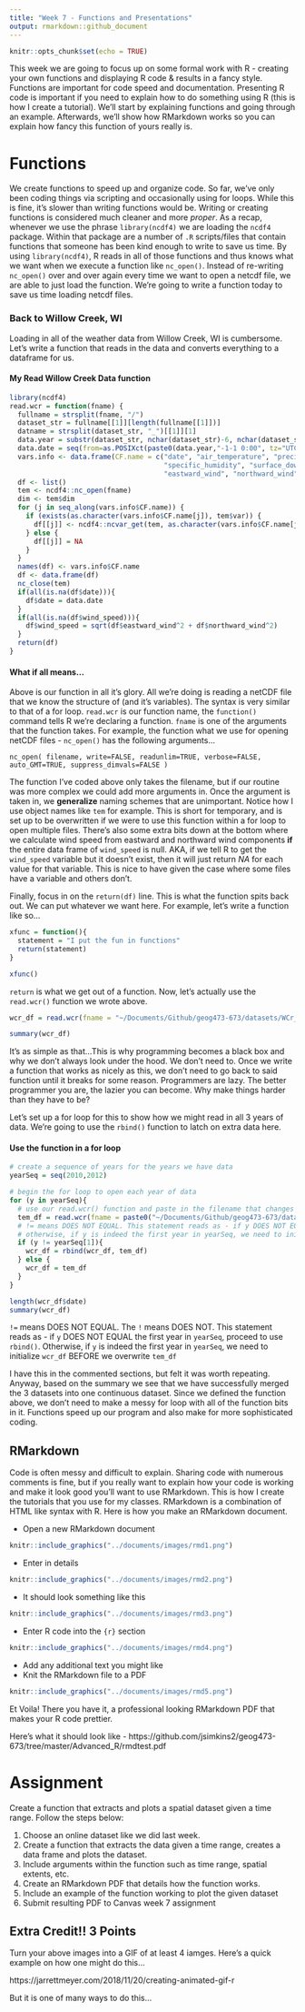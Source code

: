 ```yaml
---
title: "Week 7 - Functions and Presentations"
output: rmarkdown::github_document
---
```


```r
knitr::opts_chunk$set(echo = TRUE)
```

This week we are going to focus up on some formal work with R - creating your own functions and displaying R code & results in a fancy style. Functions are important for code speed and documentation. Presenting R code is important if you need to explain how to do something using R (this is how I create a tutorial). We'll start by explaining functions and going through an example. Afterwards, we'll show how RMarkdown works so you can explain how fancy this function of yours really is. 

# Functions
We create functions to speed up and organize code. So far, we've only been coding things via scripting and occasionally using for loops. While this is fine, it's slower than writing functions would be. Writing or creating functions is considered much cleaner and more *proper*. As a recap, whenever we use the phrase `library(ncdf4)` we are loading the `ncdf4` package. Within that package are a number of `.R` scripts/files that contain functions that someone has been kind enough to write to save us time. By using `library(ncdf4)`, R reads in all of those functions and thus knows what we want when we execute a function like `nc_open()`. Instead of re-writing `nc_open()` over and over again every time we want to open a netcdf file, we are able to just load the function. We're going to write a function today to save us time loading netcdf files.

### Back to Willow Creek, WI
Loading in all of the weather data from Willow Creek, WI is cumbersome. Let's write a function that reads in the data and converts everything to a dataframe for us. 

#### My Read Willow Creek Data function

```r
library(ncdf4)
read.wcr = function(fname) {
  fullname = strsplit(fname, "/")
  dataset_str = fullname[[1]][length(fullname[[1]])]
  datname = strsplit(dataset_str, "_")[[1]][1]
  data.year = substr(dataset_str, nchar(dataset_str)-6, nchar(dataset_str)-3)
  data.date = seq(from=as.POSIXct(paste0(data.year,"-1-1 0:00", tz="UTC")),to=as.POSIXct(paste0(data.year,"-12-31 23:00", tz="UTC")),by="hour")
  vars.info <- data.frame(CF.name = c("date", "air_temperature", "precipitation_flux", "surface_downwelling_shortwave_flux_in_air",
                                      "specific_humidity", "surface_downwelling_longwave_flux_in_air", "air_pressure",
                                      "eastward_wind", "northward_wind", "wind_speed"))
  df <- list()
  tem <- ncdf4::nc_open(fname)
  dim <- tem$dim
  for (j in seq_along(vars.info$CF.name)) {
    if (exists(as.character(vars.info$CF.name[j]), tem$var)) {
      df[[j]] <- ncdf4::ncvar_get(tem, as.character(vars.info$CF.name[j]))
    } else {
      df[[j]] = NA
    }
  }
  names(df) <- vars.info$CF.name
  df <- data.frame(df)
  nc_close(tem)
  if(all(is.na(df$date))){
    df$date = data.date
  }
  if(all(is.na(df$wind_speed))){
    df$wind_speed = sqrt(df$eastward_wind^2 + df$northward_wind^2)
  }
  return(df)
}
```
#### What if all means...
Above is our function in all it's glory. All we're doing is reading a netCDF file that we know the structure of (and it's variables). The syntax is very similar to that of a for loop. `read.wcr` is our function name, the `function()` command tells R we're declaring a function. `fname` is one of the arguments that the function takes. For example, the function what we use for opening netCDF files - `nc_open()` has the following arguments...

`nc_open( filename, write=FALSE, readunlim=TRUE, verbose=FALSE, 
 	auto_GMT=TRUE, suppress_dimvals=FALSE )`
 	
The function I've coded above only takes the filename, but if our routine was more complex we could add more arguments in. Once the argument is taken in, we **generalize** naming schemes that are unimportant. Notice how I use object names like `tem` for example. This is short for temporary, and is set up to be overwritten if we were to use this function within a for loop to open multiple files. There's also some extra bits down at the bottom where we calculate wind speed from eastward and northward wind components **if** the entire data frame of `wind_speed` is null. AKA, if we tell R to get the `wind_speed` variable but it doesn't exist, then it will just return *NA* for each value for that variable. This is nice to have given the case where some files have a variable and others don't.

Finally, focus in on the `return(df)` line. This is what the function spits back out. We can put whatever we want here. For example, let's write a function like so...

```r

xfunc = function(){
  statement = "I put the fun in functions"
  return(statement)
}

xfunc()
```

`return` is what we get out of a function. Now, let's actually use the `read.wcr()` function we wrote above. 

```r
wcr_df = read.wcr(fname = "~/Documents/Github/geog473-673/datasets/WCr_1hr.2010.nc")

summary(wcr_df)
```

It's as simple as that...This is why programming becomes a black box and why we don't always look under the hood. We don't need to. Once we write a function that works as nicely as this, we don't need to go back to said function until it breaks for some reason. Programmers are lazy. The better programmer you are, the lazier you can become. Why make things harder than they have to be?

Let's set up a for loop for this to show how we might read in all 3 years of data. We're going to use the `rbind()` function to latch on extra data here.

#### Use the function in a for loop

```r

# create a sequence of years for the years we have data
yearSeq = seq(2010,2012)

# begin the for loop to open each year of data
for (y in yearSeq){
  # use our read.wcr() function and paste in the filename that changes for each year of data
  tem_df = read.wcr(fname = paste0("~/Documents/Github/geog473-673/datasets/WCr_1hr.",y,".nc"))
  # != means DOES NOT EQUAL. This statement reads as - if y DOES NOT EQUAL the first year in yearSeq, proceed to use rbind
  # otherwise, if y is indeed the first year in yearSeq, we need to initialize wcr_df BEFORE we overwrite tem_df
  if (y != yearSeq[1]){
    wcr_df = rbind(wcr_df, tem_df)
  } else {
    wcr_df = tem_df
  }
}

length(wcr_df$date)
summary(wcr_df)
```

`!=` means DOES NOT EQUAL. The `!` means DOES NOT. This statement reads as - if `y` DOES NOT EQUAL the first year in `yearSeq`, proceed to use `rbind()`. Otherwise, if `y` is indeed the first year in `yearSeq`, we need to initialize `wcr_df` BEFORE we overwrite `tem_df`

I have this in the commented sections, but felt it was worth repeating. Anyway, based on the summary we see that we have successfully merged the 3 datasets into one continuous dataset. Since we defined the function above, we don't need to make a messy for loop with all of the function bits in it. Functions speed up our program and also make for more sophisticated coding. 



## RMarkdown
Code is often messy and difficult to explain. Sharing code with numerous comments is fine, but if you really want to explain how your code is working and make it look good you'll want to use RMarkdown. This is how I create the tutorials that you use for my classes. RMarkdown is a combination of HTML like syntax with R. Here is how you make an RMarkdown document.

- Open a new RMarkdown document

```r
knitr::include_graphics("../documents/images/rmd1.png")
```

- Enter in details

```r
knitr::include_graphics("../documents/images/rmd2.png")
```

- It should look something like this

```r
knitr::include_graphics("../documents/images/rmd3.png")
```

- Enter R code into the `{r}` section

```r
knitr::include_graphics("../documents/images/rmd4.png")
```

- Add any additional text you might like
- Knit the RMarkdown file to a PDF

```r
knitr::include_graphics("../documents/images/rmd5.png")
```

Et Voila! There you have it, a professional looking RMarkdown PDF that makes your R code prettier. 

Here's what it should look like - https://github.com/jsimkins2/geog473-673/tree/master/Advanced_R/rmdtest.pdf



# Assignment

Create a function that extracts and plots a spatial dataset given a time range. Follow the steps below:

1) Choose an online dataset like we did last week.
2) Create a function that extracts the data given a time range, creates a data frame and plots the dataset. 
3) Include arguments within the function such as time range, spatial extents, etc. 
4) Create an RMarkdown PDF that details how the function works.
5) Include an example of the function working to plot the given dataset 
6) Submit resulting PDF to Canvas week 7 assignment

## Extra Credit!! 3 Points

Turn your above images into a GIF of at least 4 iamges. Here's a quick example on how one might do this...

https://jarrettmeyer.com/2018/11/20/creating-animated-gif-r

But it is one of many ways to do this...